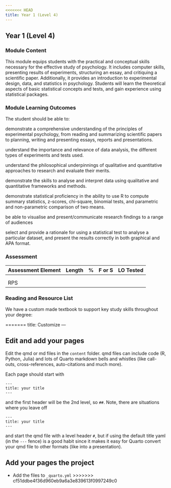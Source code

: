 ```yaml
---
<<<<<<< HEAD
title: Year 1 (Level 4)
---
```


## Year 1 (Level 4)

### Module Content

This module equips students with the practical and conceptual skills
necessary for the effective study of psychology. It includes computer
skills, presenting results of experiments, structuring an essay, and
critiquing a scientific paper. Additionally, it provides an introduction
to experimental design, data, and statistics in psychology. Students
will learn the theoretical aspects of basic statistical concepts and
tests, and gain experience using statistical packages.

### Module Learning Outcomes

The student should be able to:

demonstrate a comprehensive understanding of the principles of
experimental psychology, from reading and summarizing scientific papers
to planning, writing and presenting essays, reports and presentations.

understand the importance and relevance of data analysis, the different
types of experiments and tests used.

understand the philosophical underpinnings of qualitative and
quantitative approaches to research and evaluate their merits.

demonstrate the skills to analyse and interpret data using qualitative
and quantitative frameworks and methods.

demonstrate statistical proficiency in the ability to use R to compute
summary statistics, z-scores, chi-square, binomial tests, and parametric
and non-parametric comparison of two means.

be able to visualise and present/communicate research findings to a
range of audiences

select and provide a rationale for using a statistical test to analyse a
particular dataset, and present the results correctly in both graphical
and APA format.

### Assessment

| Assessment Element | Length | \%  | F or S | LO Tested |
|--------------------|--------|-----|--------|-----------|
|                    |        |     |        |           |
|                    |        |     |        |           |
| RPS                |        |     |        |           |

### Reading and Resource List

We have a custom made textbook to support key study skills throughout
your degree:

=======
title: Customize
---

## Edit and add your pages

Edit the qmd or md files in the `content` folder. qmd files can include
code (R, Python, Julia) and lots of Quarto markdown bells and whistles
(like call-outs, cross-references, auto-citations and much more).

Each page should start with

    ---
    title: your title
    ---

and the first header will be the 2nd level, so `##`. Note, there are
situations where you leave off

    ---
    title: your title
    ---

and start the qmd file with a level header `#`, but if using the default
title yaml (in the `---` fence) is a good habit since it makes it easy
for Quarto convert your qmd file to other formats (like into a
presentation).

## Add your pages the project

-   Add the files to `_quarto.yml`
>>>>>>> cf51ddbe4f36d960eb9a6a3e839613f0997249c0
